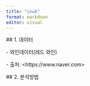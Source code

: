```yaml
---
title: "inuk"
format: markdown
editor: visual
---
```


\## 1. 데이터

\- 와인데이터(레드 와인)

\- 출처: \<https://www.naver.com\>

\## 2. 분석방법
